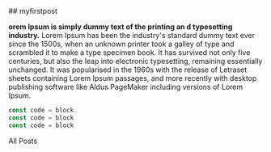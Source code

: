 
<section className="mdx-page ">
## myfirstpost



**orem Ipsum is simply dummy text of the printing an
d typesetting industry.**  Lorem Ipsum has been the industry's standard dummy text ever since the 1500s, when an unknown printer took a galley of type and scrambled it to make a type specimen book. It has survived not only five centuries, but also the leap into electronic typesetting, remaining essentially unchanged. It was popularised in the 1960s with the release
of Letraset sheets containing Lorem Ipsum passages, and more recently with desktop publishing software like Aldus PageMaker including versions of Lorem Ipsum.

<div className="code">

```js
const code = block
const code = block
const code = block
```
</div>
<Link to="/posts" className="btn center-btn" >
All Posts
</Link>
</section>
